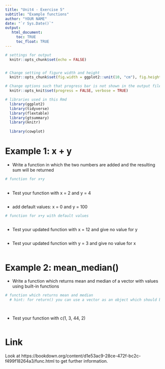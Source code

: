 ```yaml
---
title: "Unit4 - Exercise 5"
subtitle: "Example functions"
author: "YOUR NAME"
date: "`r Sys.Date()`"
output: 
   html_document:
     toc: TRUE
     toc_float: TRUE
---
```


```r
# settings for output
  knitr::opts_chunk$set(echo = FALSE)


# Change setting of figure width and height
  knitr::opts_chunk$set(fig.width = ggplot2::unit(10, "cm"), fig.height = ggplot2::unit(8, "cm"))

# Change options such that progress bar is not shown in the output file <- NEW!!!
  knitr::opts_knit$set(progress = FALSE, verbose = TRUE)

# libraries used in this Rmd
  library(ggplot2)
  library(tidyverse)
  library(flextable)
  library(gtsummary)
  library(knitr)
  
  library(cowplot)
```


# Example 1: x + y
* Write a function in which the two numbers are added and the resulting sum will be returned

```r
# function for x+y
  
```

* Test your function with x = 2 and y = 4

```r
  
```

* add default values: x = 0 and y = 100

```r
# function for x+y with default values 
 
```

* Test your updated function with x = 12 and give no value for y
```r
  
```

* Test your updated function with y = 3 and give no value for x
```r
  
```

# Example 2:  mean_median()
* Write a function which returns mean and median of a vector with values using built-in functions
```r
# function which returns mean and median
  # hint: for return() you can use a vector as an object which should be returned

 
```


* Test your function with c(1, 3, 44, 2)

```r
 
```


# Link
Look at https://bookdown.org/content/d1e53ac9-28ce-472f-bc2c-f499f18264a3/func.html to get further information.